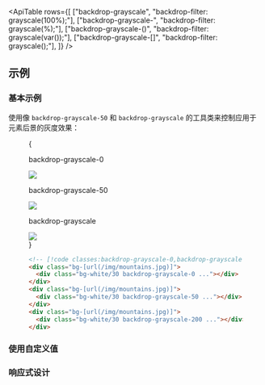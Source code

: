 

<ApiTable
  rows={[
    ["backdrop-grayscale", "backdrop-filter: grayscale(100%);"],
    ["backdrop-grayscale-<number>", "backdrop-filter: grayscale(<number>%);"],
    ["backdrop-grayscale-(<custom-property>)", "backdrop-filter: grayscale(var(<custom-property>));"],
    ["backdrop-grayscale-[<value>]", "backdrop-filter: grayscale(<value>);"],
  ]}
/>

## 示例

### 基本示例

使用像 `backdrop-grayscale-50` 和 `backdrop-grayscale` 的工具类来控制应用于元素后景的灰度效果：

<Figure>

<Example padding={false}>
  {
    <div className="flex scroll-p-8 justify-start overflow-scroll sm:block sm:overflow-visible">
      <div className="flex shrink-0 items-center justify-around gap-6 p-8 font-mono font-bold sm:gap-4">
        <div className="flex shrink-0 flex-col items-center">
          <p className="mb-3 text-center font-mono text-sm font-medium text-gray-500 dark:text-gray-400">
            backdrop-grayscale-0
          </p>
          <div className="relative">
            <div className="absolute inset-6 size-20 bg-white/30 backdrop-grayscale-0"></div>
            <img
              className="size-32 rounded-lg object-cover"
              src="https://images.unsplash.com/photo-1554629947-334ff61d85dc?ixid=MnwxMjA3fDB8MHxwaG90by1wYWdlfHx8fGVufDB8fHx8&ixlib=rb-1.2.1&auto=format&fit=crop&w=1000&h=1000&q=90"
            />
            <div className="absolute inset-0 rounded-lg ring-1 ring-black/10 ring-inset"></div>
          </div>
        </div>
        <div className="flex shrink-0 flex-col items-center">
          <p className="mb-3 text-center font-mono text-sm font-medium text-gray-500 dark:text-gray-400">
            backdrop-grayscale-50
          </p>
          <div className="relative">
            <div className="absolute inset-6 size-20 bg-white/30 backdrop-grayscale-50"></div>
            <img
              className="size-32 rounded-lg object-cover"
              src="https://images.unsplash.com/photo-1554629947-334ff61d85dc?ixid=MnwxMjA3fDB8MHxwaG90by1wYWdlfHx8fGVufDB8fHx8&ixlib=rb-1.2.1&auto=format&fit=crop&w=1000&h=1000&q=90"
            />
            <div className="absolute inset-0 rounded-lg ring-1 ring-black/10 ring-inset"></div>
          </div>
        </div>
        <div className="flex shrink-0 flex-col items-center">
          <p className="mb-3 text-center font-mono text-sm font-medium text-gray-500 dark:text-gray-400">
            backdrop-grayscale
          </p>
          <div className="relative">
            <div className="absolute inset-6 size-20 bg-white/30 backdrop-grayscale"></div>
            <img
              className="size-32 rounded-lg object-cover"
              src="https://images.unsplash.com/photo-1554629947-334ff61d85dc?ixid=MnwxMjA3fDB8MHxwaG90by1wYWdlfHx8fGVufDB8fHx8&ixlib=rb-1.2.1&auto=format&fit=crop&w=1000&h=1000&q=90"
            />
            <div className="absolute inset-0 rounded-lg ring-1 ring-black/10 ring-inset"></div>
          </div>
        </div>
      </div>
    </div>
  }
</Example>

```html
<!-- [!code classes:backdrop-grayscale-0,backdrop-grayscale-50,backdrop-grayscale] -->
<div class="bg-[url(/img/mountains.jpg)]">
  <div class="bg-white/30 backdrop-grayscale-0 ..."></div>
</div>
<div class="bg-[url(/img/mountains.jpg)]">
  <div class="bg-white/30 backdrop-grayscale-50 ..."></div>
</div>
<div class="bg-[url(/img/mountains.jpg)]">
  <div class="bg-white/30 backdrop-grayscale-200 ..."></div>
</div>
```

</Figure>

### 使用自定义值

<UsingACustomValue utility="backdrop-grayscale" value="0.5" name="后景灰度" />

### 响应式设计

<ResponsiveDesign
  property="backdrop-filter: grayscale()"
  defaultClass="backdrop-grayscale"
  featuredClass="backdrop-grayscale-0"
/>

